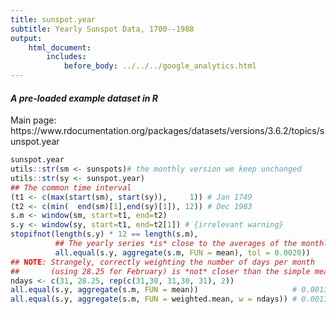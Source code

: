 ```yaml
---
title: sunspot.year
subtitle: Yearly Sunspot Data, 1700--1988
output:
    html_document:
        includes:
            before_body: ../../../google_analytics.html
---
```


#### *A pre-loaded example dataset in R*
Main page: https://www.rdocumentation.org/packages/datasets/versions/3.6.2/topics/sunspot.year

```r
sunspot.year
utils::str(sm <- sunspots)# the monthly version we keep unchanged
utils::str(sy <- sunspot.year)
## The common time interval
(t1 <- c(max(start(sm), start(sy)),     1)) # Jan 1749
(t2 <- c(min(  end(sm)[1],end(sy)[1]), 12)) # Dec 1983
s.m <- window(sm, start=t1, end=t2)
s.y <- window(sy, start=t1, end=t2[1]) # {irrelevant warning}
stopifnot(length(s.y) * 12 == length(s.m),
          ## The yearly series *is* close to the averages of the monthly one:
          all.equal(s.y, aggregate(s.m, FUN = mean), tol = 0.0020))
## NOTE: Strangely, correctly weighting the number of days per month
##       (using 28.25 for February) is *not* closer than the simple mean:
ndays <- c(31, 28.25, rep(c(31,30, 31,30, 31), 2))
all.equal(s.y, aggregate(s.m, FUN = mean))                     # 0.0013
all.equal(s.y, aggregate(s.m, FUN = weighted.mean, w = ndays)) # 0.0017
```
